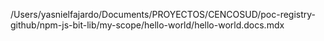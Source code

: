 /Users/yasnielfajardo/Documents/PROYECTOS/CENCOSUD/poc-registry-github/npm-js-bit-lib/my-scope/hello-world/hello-world.docs.mdx